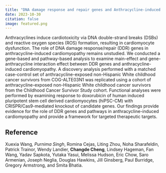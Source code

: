 ```yaml
---
title: "DNA damage response and repair genes and Anthracycline-induced cardiomyopathy in childhood cancer survivors: a report from the Children’s Oncology Group and the Childhood Cancer Survivor Study."
date: 2023-10-30
citation: false
image: featured.png
---
```


Anthracyclines induce cardiotoxicity via DNA double-strand breaks (DSBs) and reactive oxygen species (ROS) formation, resulting in cardiomyocyte dysfunction. The role of DNA damage response/repair (DDR) genes in anthracycline-induced cardiomyopathy remains unstudied. We conducted a gene-based and pathway-based analysis to examine main-effect and gene-anthracycline interaction effect between DDR genes and anthracycline-induced cardiomyopathy. A discovery analysis performed with a matched case-control set of anthracycline-exposed non-Hispanic White childhood cancer survivors from COG-ALTE03N1 was replicated using a cohort of anthracycline-exposed non-Hispanic White childhood cancer survivors from the Childhood Cancer Survivor Study cohort. Functional analyses were performed by examining response to doxorubicin of human induced pluripotent stem cell derived cardiomyocytes (hiPSC-CM) with CRISPR/Cas9-mediated knockout of candidate genes. Our findings provide evidence for the role of DDR genes and pathways in anthracycline-induced cardiomyopathy and provide a framework for targeted therapeutic targets.


## Reference

Xuexia Wang<sup>*</sup>, Purnima Singh<sup>*</sup>, Romina Cejas, Liting Zhou, Noha Sharafeldin, Patrick Trainor, Wendy Landier, **Changde Cheng**, Lindsey Hageman, Fan Wang, Yadav Sapkota, Yutaka Yasui, Melissa Hudson, Eric Chow, Saro Armenian, Joseph Neglia, Douglas Hawkins, Jill Ginsberg, Paul Burridge, Gregory Armstrong, and Smita Bhatia.


